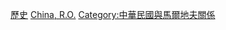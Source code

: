[[Category:中華民國駐亞洲大使|歷史]]
[[Category:駐馬爾地夫大使|China, R.O.]]
[[Category:中華民國與馬爾地夫關係|Category:中華民國與馬爾地夫關係]]